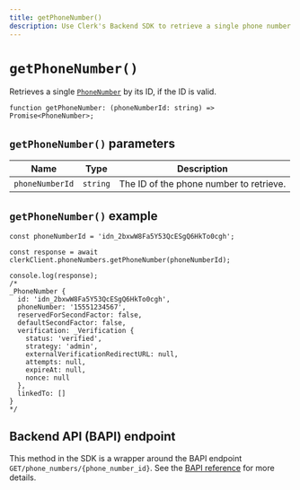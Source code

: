 ```yaml
---
title: getPhoneNumber()
description: Use Clerk's Backend SDK to retrieve a single phone number by its ID.
---
```


# `getPhoneNumber()`

Retrieves a single [`PhoneNumber`](/docs/references/javascript/phone-number/phone-number) by its ID, if the ID is valid. 

```tsx
function getPhoneNumber: (phoneNumberId: string) => Promise<PhoneNumber>;
```

## `getPhoneNumber()` parameters

| Name | Type | Description |
| --- | --- | --- |
| `phoneNumberId` | `string` | The ID of the phone number to retrieve. |

## `getPhoneNumber()` example

```tsx
const phoneNumberId = 'idn_2bxwW8Fa5Y53QcESgQ6HkTo0cgh';

const response = await clerkClient.phoneNumbers.getPhoneNumber(phoneNumberId);

console.log(response);
/*
_PhoneNumber {
  id: 'idn_2bxwW8Fa5Y53QcESgQ6HkTo0cgh',
  phoneNumber: '15551234567',
  reservedForSecondFactor: false,
  defaultSecondFactor: false,
  verification: _Verification {
    status: 'verified',
    strategy: 'admin',
    externalVerificationRedirectURL: null,
    attempts: null,
    expireAt: null,
    nonce: null
  },
  linkedTo: []
}
*/
```

## Backend API (BAPI) endpoint

This method in the SDK is a wrapper around the BAPI endpoint `GET/phone_numbers/{phone_number_id}`. See the [BAPI reference](https://clerk.com/docs/reference/backend-api/tag/Phone-Numbers#operation/GetPhoneNumber) for more details.